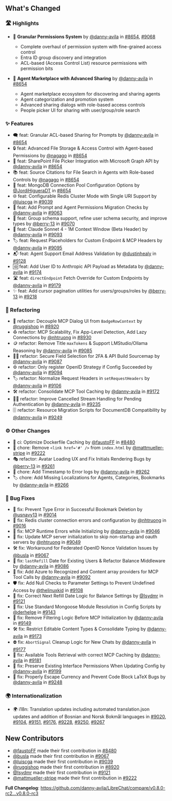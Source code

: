 ## What's Changed

### 🛣️ Highlights

* 🔐 **Granular Permissions System** by [@danny-avila](https://github.com/danny-avila) in [#8654](https://github.com/danny-avila/LibreChat/pull/8654), [#9068](https://github.com/danny-avila/LibreChat/pull/9068)
  - Complete overhaul of permission system with fine-grained access control
  - Entra ID group discovery and integration
  - ACL-based (Access Control List) resource permissions with permission bits

* 🏪 **Agent Marketplace with Advanced Sharing** by [@danny-avila](https://github.com/danny-avila) in [#8654](https://github.com/danny-avila/LibreChat/pull/8654)
  - Agent marketplace ecosystem for discovering and sharing agents
  - Agent categorization and promotion system
  - Advanced sharing dialogs with role-based access controls
  - People picker UI for sharing with user/group/role search

### ✨ Features

* 🗨️ feat: Granular ACL-based Sharing for Prompts by [@danny-avila](https://github.com/danny-avila) in [#8654](https://github.com/danny-avila/LibreChat/pull/8654)
* 🔒 feat: Advanced File Storage & Access Control with Agent-based Permissions by [@nagago](https://github.com/nagago) in [#8654](https://github.com/danny-avila/LibreChat/pull/8654)
* 📁 feat: SharePoint File Picker Integration with Microsoft Graph API by [@danny-avila](https://github.com/danny-avila) in [#8654](https://github.com/danny-avila/LibreChat/pull/8654)
* 📚 feat: Source Citations for File Search in Agents with Role-based Controls by [@nagago](https://github.com/nagago) in [#8654](https://github.com/danny-avila/LibreChat/pull/8654)
* 🍃 feat: MongoDB Connection Pool Configuration Options by [@JordiHigueraDT](https://github.com/JordiHigueraDT) in [#8654](https://github.com/danny-avila/LibreChat/pull/8654)
* 🌐 feat: Configurable Redis Cluster Mode with Single URI Support by [@luiscga](https://github.com/luiscga) in [#9039](https://github.com/danny-avila/LibreChat/pull/9039)
* 🔎 feat: Add Prompt and Agent Permissions Migration Checks by [@danny-avila](https://github.com/danny-avila) in [#9063](https://github.com/danny-avila/LibreChat/pull/9063)
* 🔐 feat: Group schema support, refine user schema security, and improve types by [@berry-13](https://github.com/berry-13) in [#9070](https://github.com/danny-avila/LibreChat/pull/9070)
* 🧪 feat: Claude Sonnet 4 - 1M Context Window (Beta Header) by [@danny-avila](https://github.com/danny-avila) in [#9093](https://github.com/danny-avila/LibreChat/pull/9093)
* 🏷️ feat: Request Placeholders for Custom Endpoint & MCP Headers by [@danny-avila](https://github.com/danny-avila) in [#9095](https://github.com/danny-avila/LibreChat/pull/9095)
* 📬 feat: Agent Support Email Address Validation by [@dustinhealy](https://github.com/dustinhealy) in [#9128](https://github.com/danny-avila/LibreChat/pull/9128)
* 🆔 feat: Add User ID to Anthropic API Payload as Metadata by [@danny-avila](https://github.com/danny-avila) in [#9174](https://github.com/danny-avila/LibreChat/pull/9174)
* 🛣️ feat: `directEndpoint` Fetch Override for Custom Endpoints by [@danny-avila](https://github.com/danny-avila) in [#9179](https://github.com/danny-avila/LibreChat/pull/9179)
* ✨ feat: Add cursor pagination utilities for users/groups/roles by [@berry-13](https://github.com/berry-13) in [#9218](https://github.com/danny-avila/LibreChat/pull/9218)


### 🔧 Refactoring

* 📛 refactor: Decouple MCP Dialog UI from `BadgeRowContext` by [@ruggishop](https://github.com/ruggishop) in [#8920](https://github.com/danny-avila/LibreChat/pull/8920)
* ♻️ refactor: MCP Scalability, Fix App-Level Detection, Add Lazy Connections by [@nhtruong](https://github.com/nhtruong) in [#8930](https://github.com/danny-avila/LibreChat/pull/8930)
* 🪙 refactor: Remove Title `maxTokens` & Support LMStudio/Ollama Reasoning by [@danny-avila](https://github.com/danny-avila) in [#9085](https://github.com/danny-avila/LibreChat/pull/9085)
* 🧑‍💻 refactor: Secure Field Selection for 2FA & API Build Sourcemap by [@danny-avila](https://github.com/danny-avila) in [#9087](https://github.com/danny-avila/LibreChat/pull/9087)
* ⚙️ refactor: Only register OpenID Strategy if Config Succeeded by [@danny-avila](https://github.com/danny-avila) in [#9094](https://github.com/danny-avila/LibreChat/pull/9094)
* 🏷️ refactor: Normalize Request Headers in `setRequestHeaders` by [@danny-avila](https://github.com/danny-avila) in [#9106](https://github.com/danny-avila/LibreChat/pull/9106)
* 🛠️ refactor: Consolidate MCP Tool Caching by [@danny-avila](https://github.com/danny-avila) in [#9172](https://github.com/danny-avila/LibreChat/pull/9172)
* 🏄‍♂️ refactor: Improve Cancelled Stream Handling for Pending Authentication by [@danny-avila](https://github.com/danny-avila) in [#9235](https://github.com/danny-avila/LibreChat/pull/9235)
* 🗄️ refactor: Resource Migration Scripts for DocumentDB Compatibility by [@danny-avila](https://github.com/danny-avila) in [#9249](https://github.com/danny-avila/LibreChat/pull/9249)


### ⚙️ Other Changes

* 🐋 ci: Optimize Dockerfile Caching by [@faustoFF](https://github.com/faustoFF) in [#8480](https://github.com/danny-avila/LibreChat/pull/8480)
* 🔗 chore: Remove `<link href='#' />` from `index.html` by [@mattmueller-stripe](https://github.com/mattmueller-stripe) in [#9222](https://github.com/danny-avila/LibreChat/pull/9222)
* 🎭 refactor: Avatar Loading UX and Fix Initials Rendering Bugs by [@berry-13](https://github.com/berry-13) in [#9261](https://github.com/danny-avila/LibreChat/pull/9261)
* 📜 chore: Add Timestamp to Error logs by [@danny-avila](https://github.com/danny-avila) in [#9262](https://github.com/danny-avila/LibreChat/pull/9262)
* 🏷️ chore: Add Missing Localizations for Agents, Categories, Bookmarks by [@danny-avila](https://github.com/danny-avila) in [#9266](https://github.com/danny-avila/LibreChat/pull/9266)

### 🐛 Bug Fixes

* 🐞 fix: Prevent Type Error in Successful Bookmark Deletion by [@usnavy13](https://github.com/usnavy13) in [#9014](https://github.com/danny-avila/LibreChat/pull/9014)
* 🔧 fix: Redis cluster connection errors and configuration by [@nhtruong](https://github.com/nhtruong) in [#9016](https://github.com/danny-avila/LibreChat/pull/9016)
* 🚌 fix: MCP Runtime Errors while Initializing by [@danny-avila](https://github.com/danny-avila) in [#9046](https://github.com/danny-avila/LibreChat/pull/9046)
* 🐞 fix: Update MCP server initialization to skip non-startup and oauth servers by [@nhtruong](https://github.com/nhtruong) in [#9049](https://github.com/danny-avila/LibreChat/pull/9049)
* 🛠️ fix: Workaround for Federated OpenID Nonce Validation Issues by [@busla](https://github.com/busla) in [#9067](https://github.com/danny-avila/LibreChat/pull/9067)
* 🔄 fix: `lastRefill` Date for Existing Users & Refactor Balance Middleware by [@danny-avila](https://github.com/danny-avila) in [#9086](https://github.com/danny-avila/LibreChat/pull/9086)
* 🔄 fix: Add Azure to Recognized and Content array providers for MCP Tool Calls by [@danny-avila](https://github.com/danny-avila) in [#9092](https://github.com/danny-avila/LibreChat/pull/9092)
* 🛡️ fix: Add Null Checks to Parameter Settings to Prevent Undefined Access by [@thelinuxkid](https://github.com/thelinuxkid) in [#9108](https://github.com/danny-avila/LibreChat/pull/9108)
* 🐛 fix: Correct Next Refill Date Logic for Balance Settings by [@Isydmr](https://github.com/Isydmr) in [#9121](https://github.com/danny-avila/LibreChat/pull/9121)
* 🐍 fix: Use Standard Mongoose Module Resolution in Config Scripts by [@derhelge](https://github.com/derhelge) in [#9143](https://github.com/danny-avila/LibreChat/pull/9143)
* 🚮 fix: Remove Filtering Logic Before MCP Initialization by [@danny-avila](https://github.com/danny-avila) in [#9149](https://github.com/danny-avila/LibreChat/pull/9149)
* 🛠️ fix: Restrict Editable Content Types & Consolidate Typing by [@danny-avila](https://github.com/danny-avila) in [#9173](https://github.com/danny-avila/LibreChat/pull/9173)
* ⛔ fix: `AbortSignal` Cleanup Logic for New Chats by [@danny-avila](https://github.com/danny-avila) in [#9177](https://github.com/danny-avila/LibreChat/pull/9177)
* 🧰 fix: Available Tools Retrieval with correct MCP Caching by [@danny-avila](https://github.com/danny-avila) in [#9181](https://github.com/danny-avila/LibreChat/pull/9181)
* 🪪 fix: Preserve Existing Interface Permissions When Updating Config by [@danny-avila](https://github.com/danny-avila) in [#9199](https://github.com/danny-avila/LibreChat/pull/9199)
* 🧮 fix: Properly Escape Currency and Prevent Code Block LaTeX Bugs by [@danny-avila](https://github.com/danny-avila) in [#9248](https://github.com/danny-avila/LibreChat/pull/9248)


### 🌍 Internationalization

* 🌍 i18n: Translation updates including automated translation.json updates and addition of Bosnian and Norsk Bokmål languages in [#9020](https://github.com/danny-avila/LibreChat/pull/9020), [#9104](https://github.com/danny-avila/LibreChat/pull/9104), [#9151](https://github.com/danny-avila/LibreChat/pull/9151), [#9176](https://github.com/danny-avila/LibreChat/pull/9176), [#9228](https://github.com/danny-avila/LibreChat/pull/9228), [#9250](https://github.com/danny-avila/LibreChat/pull/9250), [#9267](https://github.com/danny-avila/LibreChat/pull/9267)


## New Contributors
* [@faustoFF](https://github.com/faustoFF) made their first contribution in [#8480](https://github.com/danny-avila/LibreChat/pull/8480)
* [@busla](https://github.com/busla) made their first contribution in [#9067](https://github.com/danny-avila/LibreChat/pull/9067)
* [@luiscga](https://github.com/luiscga) made their first contribution in [#9039](https://github.com/danny-avila/LibreChat/pull/9039)
* [@ruggishop](https://github.com/ruggishop) made their first contribution in [#8920](https://github.com/danny-avila/LibreChat/pull/8920)
* [@Isydmr](https://github.com/Isydmr) made their first contribution in [#9121](https://github.com/danny-avila/LibreChat/pull/9121)
* [@mattmueller-stripe](https://github.com/mattmueller-stripe) made their first contribution in [#9222](https://github.com/danny-avila/LibreChat/pull/9222)

**Full Changelog**: https://github.com/danny-avila/LibreChat/compare/v0.8.0-rc2...v0.8.0-rc3